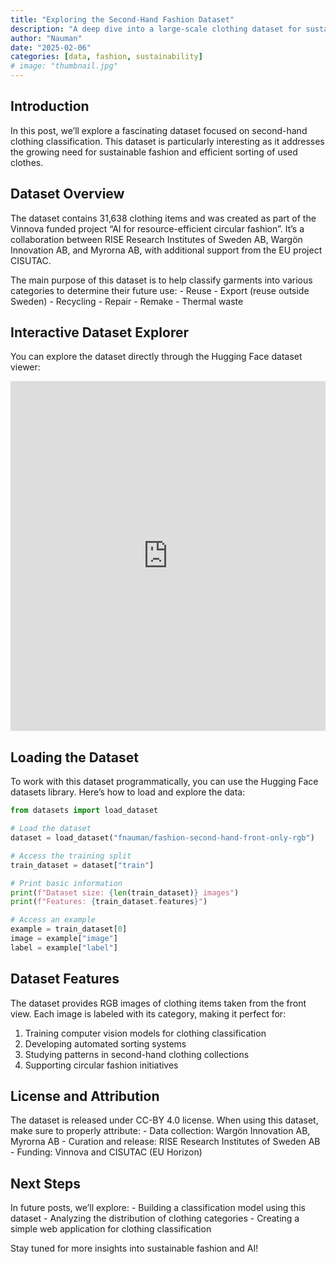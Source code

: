 ```yaml
---
title: "Exploring the Second-Hand Fashion Dataset"
description: "A deep dive into a large-scale clothing dataset for sustainable fashion"
author: "Nauman"
date: "2025-02-06"
categories: [data, fashion, sustainability]
# image: "thumbnail.jpg"
---
```


## Introduction

In this post, we'll explore a fascinating dataset focused on second-hand clothing classification. This dataset is particularly interesting as it addresses the growing need for sustainable fashion and efficient sorting of used clothes.

## Dataset Overview

The dataset contains 31,638 clothing items and was created as part of the Vinnova funded project "AI for resource-efficient circular fashion". It's a collaboration between RISE Research Institutes of Sweden AB, Wargön Innovation AB, and Myrorna AB, with additional support from the EU project CISUTAC.

The main purpose of this dataset is to help classify garments into various categories to determine their future use:
- Reuse
- Export (reuse outside Sweden)
- Recycling
- Repair
- Remake
- Thermal waste

## Interactive Dataset Explorer

You can explore the dataset directly through the Hugging Face dataset viewer:

<iframe
  src="https://huggingface.co/datasets/fnauman/fashion-second-hand-front-only-rgb/embed/viewer/default/train"
  frameborder="0"
  width="100%"
  height="560px"
></iframe>

## Loading the Dataset

To work with this dataset programmatically, you can use the Hugging Face datasets library. Here's how to load and explore the data:

```python
from datasets import load_dataset

# Load the dataset
dataset = load_dataset("fnauman/fashion-second-hand-front-only-rgb")

# Access the training split
train_dataset = dataset["train"]

# Print basic information
print(f"Dataset size: {len(train_dataset)} images")
print(f"Features: {train_dataset.features}")

# Access an example
example = train_dataset[0]
image = example["image"]
label = example["label"]
```

## Dataset Features

The dataset provides RGB images of clothing items taken from the front view. Each image is labeled with its category, making it perfect for:

1. Training computer vision models for clothing classification
2. Developing automated sorting systems
3. Studying patterns in second-hand clothing collections
4. Supporting circular fashion initiatives

## License and Attribution

The dataset is released under CC-BY 4.0 license. When using this dataset, make sure to properly attribute:
- Data collection: Wargön Innovation AB, Myrorna AB
- Curation and release: RISE Research Institutes of Sweden AB
- Funding: Vinnova and CISUTAC (EU Horizon)

## Next Steps

In future posts, we'll explore:
- Building a classification model using this dataset
- Analyzing the distribution of clothing categories
- Creating a simple web application for clothing classification

Stay tuned for more insights into sustainable fashion and AI!